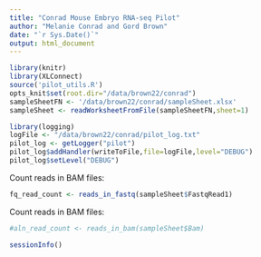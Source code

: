 ```yaml
---
title: "Conrad Mouse Embryo RNA-seq Pilot"
author: "Melanie Conrad and Gord Brown"
date: "`r Sys.Date()`"
output: html_document
---
```


```r
library(knitr)
library(XLConnect)
source('pilot_utils.R')
opts_knit$set(root.dir="/data/brown22/conrad")
sampleSheetFN <- '/data/brown22/conrad/sampleSheet.xlsx'
sampleSheet <- readWorksheetFromFile(sampleSheetFN,sheet=1)
```

```r
library(logging)
logFile <- "/data/brown22/conrad/pilot_log.txt"
pilot_log <- getLogger("pilot")
pilot_log$addHandler(writeToFile,file=logFile,level="DEBUG")
pilot_log$setLevel("DEBUG")
```

Count reads in BAM files:
```r
fq_read_count <- reads_in_fastq(sampleSheet$FastqRead1)
```

Count reads in BAM files:
```r
#aln_read_count <- reads_in_bam(sampleSheet$Bam)
```

```r
sessionInfo()
```

